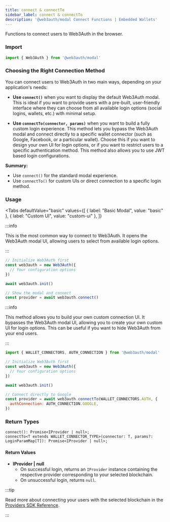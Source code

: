 ```yaml
---
title: connect & connectTo
sidebar_label: connect & connectTo
description: '@web3auth/modal Connect Functions | Embedded Wallets'
---
```



Functions to connect users to Web3Auth in the browser.

### Import

```javascript
import { Web3Auth } from '@web3auth/modal'
```

### Choosing the Right Connection Method

You can connect users to Web3Auth in two main ways, depending on your application's needs:

- **Use `connect()`** when you want to display the default Web3Auth modal. This is ideal if you want to provide users with a pre-built, user-friendly interface where they can choose from all available login options (social logins, wallets, etc.) with minimal setup.

- **Use `connectTo(connector, params)`** when you want to build a fully custom login experience. This method lets you bypass the Web3Auth modal and connect directly to a specific wallet connector (such as Google, Facebook, or a particular wallet). Choose this if you want to design your own UI for login options, or if you want to restrict users to a specific authentication method. This method also allows you to use JWT based login configurations.

**Summary:**

- Use `connect()` for the standard modal experience.
- Use `connectTo()` for custom UIs or direct connection to a specific login method.

### Usage

<Tabs
  defaultValue="basic"
  values={[
    { label: "Basic Modal", value: "basic" },
    { label: "Custom UI", value: "custom-ui" },
  ]}
>

<TabItem value="basic">

:::info

This is the most common way to connect to Web3Auth. It opens the Web3Auth modal UI, allowing users to select from available login options.

:::

```javascript
// Initialize Web3Auth first
const web3auth = new Web3Auth({
  // Your configuration options
})

await web3auth.init()

// Show the modal and connect
const provider = await web3auth.connect()
```

</TabItem>

<TabItem value="custom-ui">

:::info

This method allows you to build your own custom connection UI. It bypasses the Web3Auth modal UI, allowing you to create your own custom UI for login options. This can be useful if you want to hide Web3Auth from your end users.

:::

```javascript
import { WALLET_CONNECTORS, AUTH_CONNECTION } from '@web3auth/modal'

// Initialize Web3Auth first
const web3auth = new Web3Auth({
  // Your configuration options
})

await web3auth.init()

// Connect directly to Google
const provider = await web3auth.connectTo(WALLET_CONNECTORS.AUTH, {
  authConnection: AUTH_CONNECTION.GOOGLE,
})
```

</TabItem>

</Tabs>

### Return Types

```tsx
connect(): Promise<IProvider | null>;
connectTo<T extends WALLET_CONNECTOR_TYPE>(connector: T, params?: LoginParamMap[T]): Promise<IProvider | null>;
```

#### Return Values

- **IProvider | null**
  - On successful login, returns an `IProvider` instance containing the respective provider corresponding to your selected blockchain.
  - On unsuccessful login, returns `null`.

:::tip

Read more about connecting your users with the selected blockchain in the [Providers SDK Reference](/embedded-wallets/sdk/react).

:::

